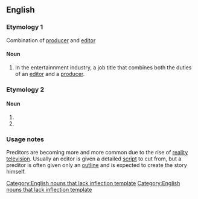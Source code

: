 ==English==

===Etymology 1===
Combination of [[producer]] and [[editor]]

====Noun====
{{infl|en|noun}}[[Category:English nouns that lack inflection template]]

# In the entertainnment industry, a job title that combines both the duties of an [[editor]] and a [[producer]].

===Etymology 2===

====Noun====
{{infl|en|noun}}[[Category:English nouns that lack inflection template]]

# {{misspelling of|predator}}
# {{misspelling of|predictor}}

===Usage notes===
Preditors are becoming more and more common due to the rise of [[reality television]].  Usually an editor is given a detailed [[script]] to cut from, but a preditor is often given only an [[outline]] and is expected to create the story himself.